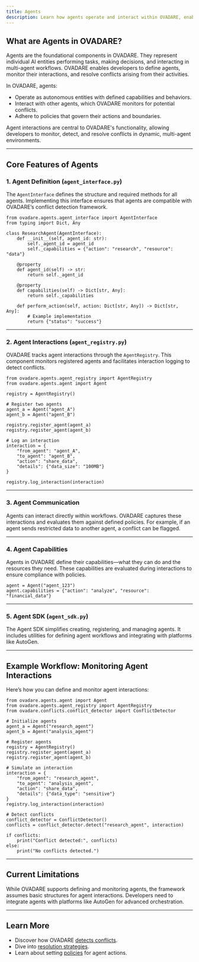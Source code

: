 ```yaml
---
title: Agents
description: Learn how agents operate and interact within OVADARE, enabling conflict detection and resolution.
---
```


## What are Agents in OVADARE?

Agents are the foundational components in OVADARE. They represent individual AI entities performing tasks, making decisions, and interacting in multi-agent workflows. OVADARE enables developers to define agents, monitor their interactions, and resolve conflicts arising from their activities.

In OVADARE, agents:
- Operate as autonomous entities with defined capabilities and behaviors.
- Interact with other agents, which OVADARE monitors for potential conflicts.
- Adhere to policies that govern their actions and boundaries.

Agent interactions are central to OVADARE's functionality, allowing developers to monitor, detect, and resolve conflicts in dynamic, multi-agent environments.

---

## Core Features of Agents

### 1. **Agent Definition (`agent_interface.py`)**
The `AgentInterface` defines the structure and required methods for all agents. Implementing this interface ensures that agents are compatible with OVADARE’s conflict detection framework.

```
from ovadare.agents.agent_interface import AgentInterface
from typing import Dict, Any

class ResearchAgent(AgentInterface):
    def __init__(self, agent_id: str):
        self._agent_id = agent_id
        self._capabilities = {"action": "research", "resource": "data"}

    @property
    def agent_id(self) -> str:
        return self._agent_id

    @property
    def capabilities(self) -> Dict[str, Any]:
        return self._capabilities

    def perform_action(self, action: Dict[str, Any]) -> Dict[str, Any]:
        # Example implementation
        return {"status": "success"}
```

---

### 2. **Agent Interactions (`agent_registry.py`)**
OVADARE tracks agent interactions through the `AgentRegistry`. This component monitors registered agents and facilitates interaction logging to detect conflicts.

```
from ovadare.agents.agent_registry import AgentRegistry
from ovadare.agents.agent import Agent

registry = AgentRegistry()

# Register two agents
agent_a = Agent("agent_A")
agent_b = Agent("agent_B")

registry.register_agent(agent_a)
registry.register_agent(agent_b)

# Log an interaction
interaction = {
    "from_agent": "agent_A",
    "to_agent": "agent_B",
    "action": "share_data",
    "details": {"data_size": "100MB"}
}

registry.log_interaction(interaction)
```

---

### 3. **Agent Communication**
Agents can interact directly within workflows. OVADARE captures these interactions and evaluates them against defined policies. For example, if an agent sends restricted data to another agent, a conflict can be flagged.

---

### 4. **Agent Capabilities**
Agents in OVADARE define their capabilities—what they can do and the resources they need. These capabilities are evaluated during interactions to ensure compliance with policies.

```
agent = Agent("agent_123")
agent.capabilities = {"action": "analyze", "resource": "financial_data"}
```

---

### 5. **Agent SDK (`agent_sdk.py`)**
The Agent SDK simplifies creating, registering, and managing agents. It includes utilities for defining agent workflows and integrating with platforms like AutoGen.

---

## Example Workflow: Monitoring Agent Interactions

Here’s how you can define and monitor agent interactions:

```
from ovadare.agents.agent import Agent
from ovadare.agents.agent_registry import AgentRegistry
from ovadare.conflicts.conflict_detector import ConflictDetector

# Initialize agents
agent_a = Agent("research_agent")
agent_b = Agent("analysis_agent")

# Register agents
registry = AgentRegistry()
registry.register_agent(agent_a)
registry.register_agent(agent_b)

# Simulate an interaction
interaction = {
    "from_agent": "research_agent",
    "to_agent": "analysis_agent",
    "action": "share_data",
    "details": {"data_type": "sensitive"}
}
registry.log_interaction(interaction)

# Detect conflicts
conflict_detector = ConflictDetector()
conflicts = conflict_detector.detect("research_agent", interaction)

if conflicts:
    print("Conflict detected:", conflicts)
else:
    print("No conflicts detected.")
```

---

## Current Limitations

While OVADARE supports defining and monitoring agents, the framework assumes basic structures for agent interactions. Developers need to integrate agents with platforms like AutoGen for advanced orchestration.

---

## Learn More

- Discover how OVADARE [detects conflicts](./conflict-detection).
- Dive into [resolution strategies](./resolution-engine).
- Learn about setting [policies](./policies) for agent actions.
